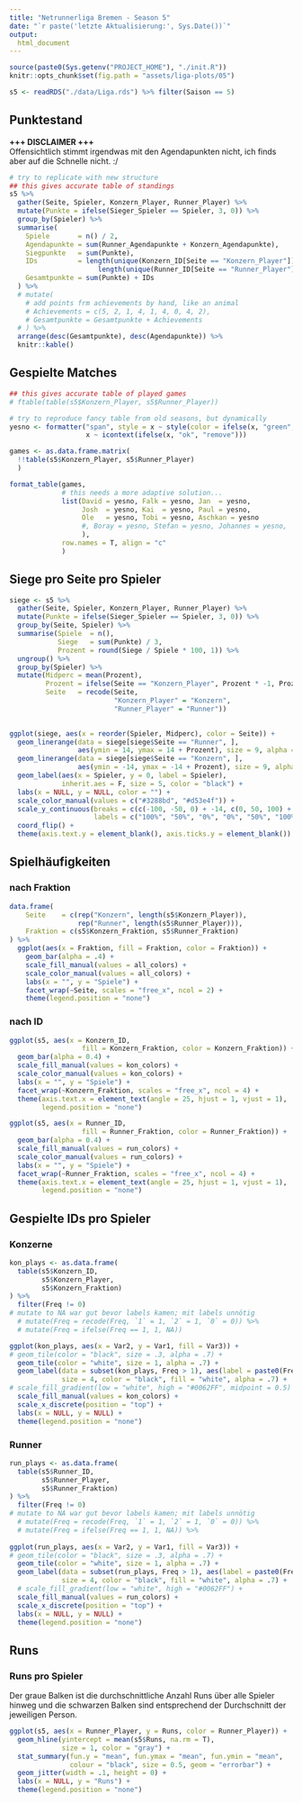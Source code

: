 ```yaml
---
title: "Netrunnerliga Bremen - Season 5"
date: "`r paste('letzte Aktualisierung:', Sys.Date())`"
output:
  html_document
---
```


```r
source(paste0(Sys.getenv("PROJECT_HOME"), "./init.R"))
knitr::opts_chunk$set(fig.path = "assets/liga-plots/05")

s5 <- readRDS("./data/Liga.rds") %>% filter(Saison == 5)
```


## Punktestand

**+++ DISCLAIMER +++**  
Offensichtlich stimmt irgendwas mit den Agendapunkten nicht, ich finds aber auf die Schnelle nicht. :/

```r
# try to replicate with new structure
## this gives accurate table of standings
s5 %>% 
  gather(Seite, Spieler, Konzern_Player, Runner_Player) %>% 
  mutate(Punkte = ifelse(Sieger_Spieler == Spieler, 3, 0)) %>% 
  group_by(Spieler) %>% 
  summarise(
    Spiele       = n() / 2,
    Agendapunkte = sum(Runner_Agendapunkte + Konzern_Agendapunkte),
    Siegpunkte   = sum(Punkte),
    IDs          = length(unique(Konzern_ID[Seite == "Konzern_Player"])) +
                      length(unique(Runner_ID[Seite == "Runner_Player"])),
    Gesamtpunkte = sum(Punkte) + IDs
  ) %>% 
  # mutate(
    # add points frm achievements by hand, like an animal
    # Achievements = c(5, 2, 1, 4, 1, 4, 0, 4, 2),
    # Gesamtpunkte = Gesamtpunkte + Achievements
  # ) %>% 
  arrange(desc(Gesamtpunkte), desc(Agendapunkte)) %>% 
  knitr::kable()
```


## Gespielte Matches

```r
## this gives accurate table of played games
# ftable(table(s5$Konzern_Player, s5$Runner_Player))

# try to reproduce fancy table from old seasons, but dynamically
yesno <- formatter("span", style = x ~ style(color = ifelse(x, "green", "red")),
                   x ~ icontext(ifelse(x, "ok", "remove")))

games <- as.data.frame.matrix(
  !!table(s5$Konzern_Player, s5$Runner_Player)
  )

format_table(games,
             # this needs a more adaptive solution...
             list(David = yesno, Falk = yesno, Jan  = yesno, 
                  Josh  = yesno, Kai  = yesno, Paul = yesno, 
                  Ole   = yesno, Tobi = yesno, Aschkan = yesno
                  #, Boray = yesno, Stefan = yesno, Johannes = yesno, 
                  ),
             row.names = T, align = "c"
             )
```

## Siege pro Seite pro Spieler

```r
siege <- s5 %>% 
  gather(Seite, Spieler, Konzern_Player, Runner_Player) %>% 
  mutate(Punkte = ifelse(Sieger_Spieler == Spieler, 3, 0)) %>% 
  group_by(Seite, Spieler) %>% 
  summarise(Spiele  = n(),
            Siege   = sum(Punkte) / 3,
            Prozent = round(Siege / Spiele * 100, 1)) %>% 
  ungroup() %>% 
  group_by(Spieler) %>% 
  mutate(Midperc = mean(Prozent),
         Prozent = ifelse(Seite == "Konzern_Player", Prozent * -1, Prozent * 1),
         Seite   = recode(Seite, 
                          "Konzern_Player" = "Konzern", 
                          "Runner_Player" = "Runner"))

  
ggplot(siege, aes(x = reorder(Spieler, Midperc), color = Seite)) +
  geom_linerange(data = siege[siege$Seite == "Runner", ],
                 aes(ymin = 14, ymax = 14 + Prozent), size = 9, alpha = 0.8) +
  geom_linerange(data = siege[siege$Seite == "Konzern", ],
                 aes(ymin = -14, ymax = -14 + Prozent), size = 9, alpha = 0.8) +
  geom_label(aes(x = Spieler, y = 0, label = Spieler),
             inherit.aes = F, size = 5, color = "black") +
  labs(x = NULL, y = NULL, color = "") +
  scale_color_manual(values = c("#3288bd", "#d53e4f")) +
  scale_y_continuous(breaks = c(c(-100, -50, 0) + -14, c(0, 50, 100) + 14),
                     labels = c("100%", "50%", "0%", "0%", "50%", "100%")) +
  coord_flip() +
  theme(axis.text.y = element_blank(), axis.ticks.y = element_blank())
```


## Spielhäufigkeiten

### nach Fraktion

```r
data.frame(
    Seite    = c(rep("Konzern", length(s5$Konzern_Player)), 
                 rep("Runner", length(s5$Runner_Player))),
    Fraktion = c(s5$Konzern_Fraktion, s5$Runner_Fraktion)
) %>% 
  ggplot(aes(x = Fraktion, fill = Fraktion, color = Fraktion)) +
    geom_bar(alpha = .4) +
    scale_fill_manual(values = all_colors) +
    scale_color_manual(values = all_colors) +
    labs(x = "", y = "Spiele") +
    facet_wrap(~Seite, scales = "free_x", ncol = 2) +
    theme(legend.position = "none")
```

### nach ID

```r
ggplot(s5, aes(x = Konzern_ID, 
                  fill = Konzern_Fraktion, color = Konzern_Fraktion)) +
  geom_bar(alpha = 0.4) +
  scale_fill_manual(values = kon_colors) +
  scale_color_manual(values = kon_colors) +
  labs(x = "", y = "Spiele") +
  facet_wrap(~Konzern_Fraktion, scales = "free_x", ncol = 4) +
  theme(axis.text.x = element_text(angle = 25, hjust = 1, vjust = 1),
        legend.position = "none")
```

```r
ggplot(s5, aes(x = Runner_ID, 
                  fill = Runner_Fraktion, color = Runner_Fraktion)) +
  geom_bar(alpha = 0.4) +
  scale_fill_manual(values = run_colors) +
  scale_color_manual(values = run_colors) +
  labs(x = "", y = "Spiele") +
  facet_wrap(~Runner_Fraktion, scales = "free_x", ncol = 4) +
  theme(axis.text.x = element_text(angle = 25, hjust = 1, vjust = 1),
        legend.position = "none")
```

## Gespielte IDs pro Spieler

### Konzerne

```r
kon_plays <- as.data.frame(
  table(s5$Konzern_ID, 
        s5$Konzern_Player,
        s5$Konzern_Fraktion)
) %>% 
  filter(Freq != 0) 
# mutate to NA war gut bevor labels kamen; mit labels unnötig
  # mutate(Freq = recode(Freq, `1` = 1, `2` = 1, `0` = 0)) %>% 
  # mutate(Freq = ifelse(Freq == 1, 1, NA)) 

ggplot(kon_plays, aes(x = Var2, y = Var1, fill = Var3)) +
# geom_tile(color = "black", size = .3, alpha = .7) +
  geom_tile(color = "white", size = 1, alpha = .7) +
  geom_label(data = subset(kon_plays, Freq > 1), aes(label = paste0(Freq, "x")), 
             size = 4, color = "black", fill = "white", alpha = .7) +
# scale_fill_gradient(low = "white", high = "#0062FF", midpoint = 0.5) +
  scale_fill_manual(values = kon_colors) +
  scale_x_discrete(position = "top") +
  labs(x = NULL, y = NULL) +
  theme(legend.position = "none")
```

### Runner

```r
run_plays <- as.data.frame(
  table(s5$Runner_ID, 
        s5$Runner_Player,
        s5$Runner_Fraktion)
) %>% 
  filter(Freq != 0) 
# mutate to NA war gut bevor labels kamen; mit labels unnötig
  # mutate(Freq = recode(Freq, `1` = 1, `2` = 1, `0` = 0)) %>% 
  # mutate(Freq = ifelse(Freq == 1, 1, NA)) %>% 
  
ggplot(run_plays, aes(x = Var2, y = Var1, fill = Var3)) +
# geom_tile(color = "black", size = .3, alpha = .7) +
  geom_tile(color = "white", size = 1, alpha = .7) +
  geom_label(data = subset(run_plays, Freq > 1), aes(label = paste0(Freq, "x")), 
             size = 4, color = "black", fill = "white", alpha = .7) +
  # scale_fill_gradient(low = "white", high = "#0062FF") +
  scale_fill_manual(values = run_colors) +
  scale_x_discrete(position = "top") +
  labs(x = NULL, y = NULL) +
  theme(legend.position = "none")
```

## Runs

### Runs pro Spieler

Der graue Balken ist die durchschnittliche Anzahl Runs über alle Spieler hinweg und die schwarzen Balken sind entsprechend der Durchschnitt der jeweiligen Person.

```r
ggplot(s5, aes(x = Runner_Player, y = Runs, color = Runner_Player)) +
  geom_hline(yintercept = mean(s5$Runs, na.rm = T), 
             size = 1, color = "gray") +
  stat_summary(fun.y = "mean", fun.ymax = "mean", fun.ymin = "mean", 
               colour = "black", size = 0.5, geom = "errorbar") +
  geom_jitter(width = .1, height = 0) +
  labs(x = NULL, y = "Runs") + 
  theme(legend.position = "none")
```